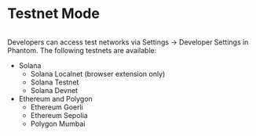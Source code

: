 # Testnet Mode

<figure><img src="../.gitbook/assets/Developer Settings (1).png" alt="" /><figcaption></figcaption></figure>

Developers can access test networks via Settings -> Developer Settings in Phantom. The following testnets are available:

* Solana
  * Solana Localnet (browser extension only)
  * Solana Testnet
  * Solana Devnet
* Ethereum and Polygon
  * Ethereum Goerli
  * Ethereum Sepolia
  * Polygon Mumbai

